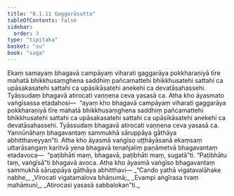 ```yaml
---
title: "8.1.11 Gaggarāsutta"
tableOfContents: false
sidebar:
  order: 3
type: "tipitaka"
basket: "su"
book: "saga"
---
```



<DynamicBreadcrumb />

<Division number="219" book="saga" bookNo="12" page="196">

<Paragraph number="1366" book="saga">
Ekaṃ samayaṃ bhagavā campāyaṃ viharati gaggarāya pokkharaṇiyā tīre mahatā bhikkhusaṃghena saddhiṃ pañcamattehi bhikkhusatehi sattahi ca upāsakasatehi sattahi ca upāsikāsatehi anekehi ca devatāsahassehi. Tyāssudaṃ bhagavā atirocati vaṇṇena ceva yasasā ca. Atha kho āyasmato vaṅgīsassa etadahosi—  “ayaṃ kho bhagavā campāyaṃ viharati gaggarāya pokkharaṇiyā tīre mahatā bhikkhusaṃghena saddhiṃ pañcamattehi bhikkhusatehi sattahi ca upāsakasatehi sattahi ca upāsikāsatehi anekehi ca devatāsahassehi. Tyāssudaṃ bhagavā atirocati vaṇṇena ceva yasasā ca. Yannūnāhaṃ bhagavantaṃ sammukhā sāruppāya gāthāya abhitthaveyyan”ti.
</Paragraph>

<Paragraph number="1367" book="saga">
Atha kho āyasmā vaṅgīso uṭṭhāyāsanā ekaṃsaṃ uttarāsaṅgaṃ karitvā yena bhagavā tenañjaliṃ paṇāmetvā bhagavantaṃ etadavoca—  “paṭibhāti maṃ, bhagavā, paṭibhāti maṃ, sugatā”ti. “Paṭibhātu taṃ, vaṅgīsā”ti bhagavā avoca. Atha kho āyasmā vaṅgīso bhagavantaṃ sammukhā sāruppāya gāthāya abhitthavi—
</Paragraph>

<Paragraph number="1368" type="verses" book="saga">
_“Cando yathā vigatavalāhake nabhe,_  
_Virocati vigatamalova bhāṇumā;_  
_Evampi aṅgīrasa tvaṃ mahāmuni,_  
_Atirocasi yasasā sabbalokan”ti._
</Paragraph>
</Division>